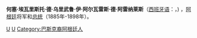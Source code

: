 {{Infobox president
| name = 何塞·埃瓦里斯托·德·烏里武魯
| native_name = José E. de Uriburu
| image = File:JEUriburu.jpg
| nationality = {{ARG}}
| order = [[阿根廷总统|阿根廷总统]]
| term_start = 1895年1月24日
| term_end = 1898年9月11日
| predecessor = [[路易斯·萨恩斯·佩尼亚|路易斯·萨恩斯·佩尼亚]]
| successor = [[胡利奥·阿根提诺·罗卡|胡利奥·阿根提诺·罗卡]]
| order2 = [[阿根廷副总统|阿根廷副总统]]
| term_start2 = 1892年9月12日
| term_end2 = 1895年1月23日
| president2 = [[路易斯·萨恩斯·佩尼亚|路易斯·萨恩斯·佩尼亚]]
| predecessor2 = [[卡洛斯·佩列格里尼|卡洛斯·佩列格里尼]]
| successor2 = {{tsl|en|Norberto Quirno Costa}}
| birth_date = {{birth date|1831|11|19}}
| birth_place = [[萨尔塔省|萨尔塔省]]
| death_date = {{death date and age|1914|10|23|1831|11|19}}
| death_place = [[布宜诺斯艾利斯|布宜诺斯艾利斯]]
| spouse = Virginia Uriburu<br>Leonor Tezanos Pinto
| party = [[民族自治党|民族自治党]]
| vicepresident = 
| profession = [[律师|律师]]
}}

'''何塞·埃瓦里斯托·德·乌里武鲁·伊·阿尔瓦雷斯·德·阿雷纳莱斯'''（[[西班牙语|西班牙语]]：'''{{lang|es|José Evaristo de Uriburu y álvarez de Arenales}}'''，{{bd|1831年|11月19日|1914年|10月19日}}) ，[[阿根廷|阿根廷]]将军和[[阿根廷总统|总统]]（1885年-1898年）。

{{start box}}
{{succession box | [[路易斯·萨恩斯·佩尼亚|路易斯·萨恩斯·佩尼亚]]| [[胡利奥·阿根提诺·罗卡|胡利奥·阿根提诺·罗卡]]|[[阿根廷总统|阿根廷总统]]|1885年—1898年}}
{{end box}}

{{Authority control}}
{{美洲政治人物小作品}}
{{Argentina-stub}}
[[Category:阿根廷總統|U]]
[[Category:阿根廷军人|U]]
[[Category:巴斯克裔阿根廷人|Category:巴斯克裔阿根廷人]]